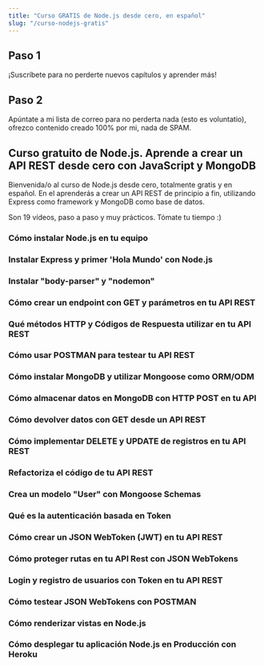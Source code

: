 ```yaml
---
title: "Curso GRATIS de Node.js desde cero, en español"
slug: "/curso-nodejs-gratis"
---
```



## Paso 1
¡Suscríbete para no perderte nuevos capítulos y aprender más!

<p style={{ display: "flex", justifyContent: "center" }}><YouTubeSubscribe /></p>

## Paso 2
Apúntate a mi lista de correo para no perderta nada (esto es voluntatio), ofrezco contenido creado 100% por mi, nada de SPAM.

<NewsletterForm />

## Curso gratuito de Node.js. Aprende a crear un API REST desde cero con JavaScript y MongoDB

Bienvenida/o al curso de Node.js desde cero, totalmente gratis y en español. En el aprenderás a crear un API REST de principio a fin, utilizando Express como framework y MongoDB como base de datos.

Son 19 vídeos, paso a paso y muy prácticos. Tómate tu tiempo :)

### Cómo instalar Node.js en tu equipo

<YouTube videoId="JwZKcm3zWcA" />

### Instalar Express y primer 'Hola Mundo' con Node.js

<YouTube videoId="YxqwT_qEcYQ" /> 

### Instalar "body-parser" y "nodemon"

<YouTube videoId="Ap4PAtH1VE4" />

### Cómo crear un endpoint con GET y parámetros en tu API REST

<YouTube videoId="64QLTzkDPio" />

### Qué métodos HTTP y Códigos de Respuesta utilizar en tu API REST

<YouTube videoId="uMoBd9H6gUc" />

### Cómo usar POSTMAN para testear tu API REST

<YouTube videoId="YMJEAFVl63E" /> 

### Cómo instalar MongoDB y utilizar Mongoose como ORM/ODM

<YouTube videoId="UcO5WES8j6s" /> 

### Cómo almacenar datos en MongoDB con HTTP POST en tu API

<YouTube videoId="2246l6G-1GI" /> 

### Cómo devolver datos con GET desde un API REST

<YouTube videoId="IQR6sZhoZ24" />

### Cómo implementar DELETE y UPDATE de registros en tu API REST

<YouTube videoId="CjOMThGjiMo" />

### Refactoriza el código de tu API REST

<YouTube videoId="SXYrPO0TxeQ" /> 

### Crea un modelo "User" con Mongoose Schemas

<YouTube videoId="0YmjxiP0g6M" /> 

### Qué es la autenticación basada en Token

<YouTube videoId="zut4jK6C6WQ" /> 

### Cómo crear un JSON WebToken (JWT) en tu API REST

<YouTube videoId="TAI68Zlseq8" /> 

### Cómo proteger rutas en tu API Rest con JSON WebTokens

<YouTube videoId="w8It1NHeGps" /> 

### Login y registro de usuarios con Token en tu API REST

<YouTube videoId="4WYpsgQyxRw" /> 

### Cómo testear JSON WebTokens con POSTMAN

<YouTube videoId="1J8vo9KD0XY" /> 

### Cómo renderizar vistas en Node.js

<YouTube videoId="I03_z5DBgp4" />

### Cómo desplegar tu aplicación Node.js en Producción con Heroku

<YouTube videoId="mkn5n8Ws-HE" />
